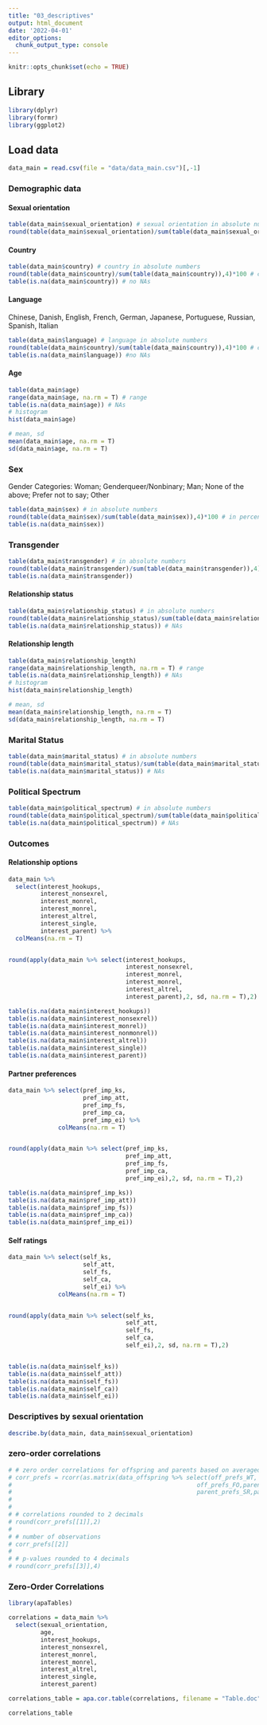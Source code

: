 ```yaml
---
title: "03_descriptives"
output: html_document
date: '2022-04-01'
editor_options: 
  chunk_output_type: console
---
```


```r
knitr::opts_chunk$set(echo = TRUE)
```

## Library
```r
library(dplyr)
library(formr)
library(ggplot2)
```

## Load data
```r
data_main = read.csv(file = "data/data_main.csv")[,-1]
```

### Demographic data
#### Sexual orientation
```r
table(data_main$sexual_orientation) # sexual orientation in absolute numbers
round(table(data_main$sexual_orientation)/sum(table(data_main$sexual_orientation)),4)*100 # sexual orientation in percent
```

#### Country
```r
table(data_main$country) # country in absolute numbers
round(table(data_main$country)/sum(table(data_main$country)),4)*100 # country in percent
table(is.na(data_main$country)) # no NAs 
```

#### Language
Chinese, Danish, English, French, German, Japanese, Portuguese, Russian, Spanish, Italian
```r
table(data_main$language) # language in absolute numbers
round(table(data_main$country)/sum(table(data_main$country)),4)*100 # country in percent
table(is.na(data_main$language)) #no NAs
```

#### Age
```r
table(data_main$age)
range(data_main$age, na.rm = T) # range
table(is.na(data_main$age)) # NAs
# histogram 
hist(data_main$age)

# mean, sd
mean(data_main$age, na.rm = T)
sd(data_main$age, na.rm = T)
```

### Sex 
Gender
Categories: Woman; Genderqueer/Nonbinary; Man; None of the above; Prefer not to say; Other
```r
table(data_main$sex) # in absolute numbers
round(table(data_main$sex)/sum(table(data_main$sex)),4)*100 # in percent
table(is.na(data_main$sex))
```

### Transgender
```r
table(data_main$transgender) # in absolute numbers
round(table(data_main$transgender)/sum(table(data_main$transgender)),4)*100 # in percent
table(is.na(data_main$transgender))
```

#### Relationship status
```r
table(data_main$relationship_status) # in absolute numbers
round(table(data_main$relationship_status)/sum(table(data_main$relationship_status)),4)*100 # in percent
table(is.na(data_main$relationship_status)) # NAs
```

#### Relationship length 
```r
table(data_main$relationship_length)
range(data_main$relationship_length, na.rm = T) # range
table(is.na(data_main$relationship_length)) # NAs
# histogram
hist(data_main$relationship_length)

# mean, sd
mean(data_main$relationship_length, na.rm = T)
sd(data_main$relationship_length, na.rm = T)
```


### Marital Status
```r
table(data_main$marital_status) # in absolute numbers
round(table(data_main$marital_status)/sum(table(data_main$marital_status)),4)*100 # in percent
table(is.na(data_main$marital_status)) # NAs
```

### Political Spectrum
```r
table(data_main$political_spectrum) # in absolute numbers
round(table(data_main$political_spectrum)/sum(table(data_main$political_spectrum)),4)*100 # in percent
table(is.na(data_main$political_spectrum)) # NAs
```


### Outcomes
#### Relationship options
```r
data_main %>%
  select(interest_hookups,
         interest_nonsexrel,
         interest_monrel,
         interest_monrel,
         interest_altrel,
         interest_single,
         interest_parent) %>% 
  colMeans(na.rm = T) 


round(apply(data_main %>% select(interest_hookups,
                                 interest_nonsexrel,
                                 interest_monrel,
                                 interest_monrel,
                                 interest_altrel,
                                 interest_parent),2, sd, na.rm = T),2)

table(is.na(data_main$interest_hookups))
table(is.na(data_main$interest_nonsexrel))
table(is.na(data_main$interest_monrel))
table(is.na(data_main$interest_nonmonrel))
table(is.na(data_main$interest_altrel))
table(is.na(data_main$interest_single))
table(is.na(data_main$interest_parent))
```

#### Partner preferences
```r
data_main %>% select(pref_imp_ks,
                     pref_imp_att,
                     pref_imp_fs,
                     pref_imp_ca,
                     pref_imp_ei) %>% 
              colMeans(na.rm = T) 


round(apply(data_main %>% select(pref_imp_ks,
                                 pref_imp_att,
                                 pref_imp_fs,
                                 pref_imp_ca,
                                 pref_imp_ei),2, sd, na.rm = T),2)

table(is.na(data_main$pref_imp_ks))
table(is.na(data_main$pref_imp_att))
table(is.na(data_main$pref_imp_fs))
table(is.na(data_main$pref_imp_ca))
table(is.na(data_main$pref_imp_ei))
```

#### Self ratings
```r
data_main %>% select(self_ks,
                     self_att,
                     self_fs,
                     self_ca,
                     self_ei) %>% 
              colMeans(na.rm = T) 


round(apply(data_main %>% select(self_ks,
                                 self_att,
                                 self_fs,
                                 self_ca,
                                 self_ei),2, sd, na.rm = T),2)


table(is.na(data_main$self_ks))
table(is.na(data_main$self_att))
table(is.na(data_main$self_fs))
table(is.na(data_main$self_ca))
table(is.na(data_main$self_ei))
```


### Descriptives by sexual orientation
```r
describe.by(data_main, data_main$sexual_orientation)
```


### zero-order correlations
```r
# # zero order correlations for offspring and parents based on averaged parent scores from per offspring data frame
# corr_prefs = rcorr(as.matrix(data_offspring %>% select(off_prefs_WT, off_prefs_VA, off_prefs_SR, off_prefs_CH,
#                                                    off_prefs_FO,parent_prefs_WT, parent_prefs_VA,
#                                                    parent_prefs_SR,parent_prefs_CH,  parent_prefs_FO)))
# 
# 
# # correlations rounded to 2 decimals
# round(corr_prefs[[1]],2)
# 
# # number of observations
# corr_prefs[[2]]
# 
# # p-values rounded to 4 decimals
# round(corr_prefs[[3]],4)


```



### Zero-Order Correlations
```r
library(apaTables)

correlations = data_main %>%
  select(sexual_orientation,
         age,
         interest_hookups,
         interest_nonsexrel,
         interest_monrel,
         interest_monrel,
         interest_altrel,
         interest_single,
         interest_parent)

correlations_table = apa.cor.table(correlations, filename = "Table.doc", table.number = 4)

correlations_table

```




